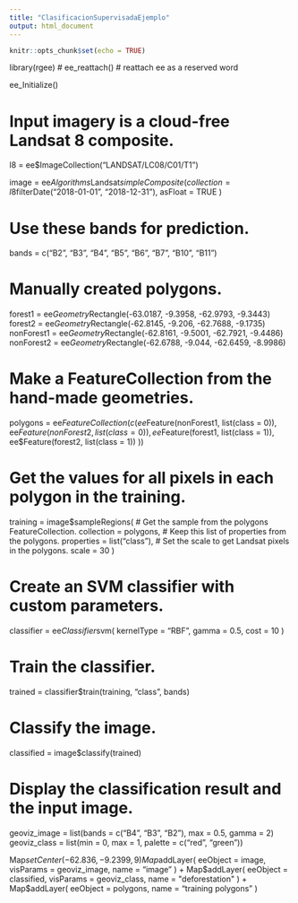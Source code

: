 ---
title: "ClasificacionSupervisadaEjemplo"
output: html_document
---

```{r setup, include=FALSE}
knitr::opts_chunk$set(echo = TRUE)
```

library(rgee)
# ee_reattach() # reattach ee as a reserved word

ee_Initialize()

# Input imagery is a cloud-free Landsat 8 composite.
l8 = ee$ImageCollection("LANDSAT/LC08/C01/T1")

image = ee$Algorithms$Landsat$simpleComposite(
  collection = l8$filterDate("2018-01-01", "2018-12-31"),
  asFloat = TRUE
)

# Use these bands for prediction.
bands = c("B2", "B3", "B4", "B5", "B6", "B7", "B10", "B11")

# Manually created polygons.
forest1 = ee$Geometry$Rectangle(-63.0187, -9.3958, -62.9793, -9.3443)
forest2 = ee$Geometry$Rectangle(-62.8145, -9.206, -62.7688, -9.1735)
nonForest1 = ee$Geometry$Rectangle(-62.8161, -9.5001, -62.7921, -9.4486)
nonForest2 = ee$Geometry$Rectangle(-62.6788, -9.044, -62.6459, -8.9986)

# Make a FeatureCollection from the hand-made geometries.
polygons = ee$FeatureCollection(c(
  ee$Feature(nonForest1, list(class = 0)),
  ee$Feature(nonForest2, list(class = 0)),
  ee$Feature(forest1, list(class = 1)),
  ee$Feature(forest2, list(class = 1))
))

# Get the values for all pixels in each polygon in the training.
training = image$sampleRegions(
  # Get the sample from the polygons FeatureCollection.
  collection = polygons,
  # Keep this list of properties from the polygons.
  properties = list("class"),
  # Set the scale to get Landsat pixels in the polygons.
  scale = 30
)

# Create an SVM classifier with custom parameters.
classifier = ee$Classifier$svm(
  kernelType = "RBF",
  gamma = 0.5,
  cost = 10
)

# Train the classifier.
trained = classifier$train(training, "class", bands)

# Classify the image.
classified = image$classify(trained)

# Display the classification result and the input image.
geoviz_image = list(bands = c("B4", "B3", "B2"), max = 0.5, gamma = 2)
geoviz_class = list(min = 0, max = 1, palette = c("red", "green"))

Map$setCenter(-62.836, -9.2399, 9)
Map$addLayer(
  eeObject = image,
  visParams = geoviz_image,
  name = "image"
) +
Map$addLayer(
  eeObject = classified,
  visParams = geoviz_class,
  name = "deforestation"
) +
Map$addLayer(
  eeObject = polygons,
  name = "training polygons"
)
